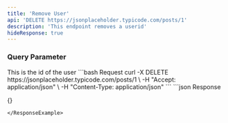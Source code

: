 ```yaml
---
title: 'Remove User'
api: 'DELETE https://jsonplaceholder.typicode.com/posts/1'
description: 'This endpoint removes a userid'
hideResponse: true
---
```


### Query Parameter

<ParamField query="userid" type="number" required>
This is the id of the user
</ParamField>

<RequestExample>
```bash Request
curl -X DELETE https://jsonplaceholder.typicode.com/posts/1 \
  -H "Accept: application/json" \
  -H "Content-Type: application/json"
```  
</RequestExample> 

<ResponseExample>
```json Response

{}

```
</ResponseExample> 
